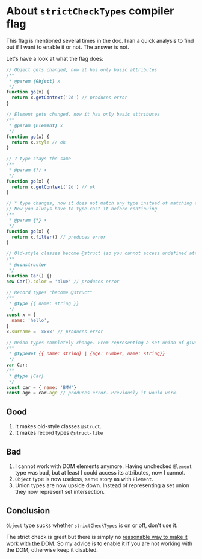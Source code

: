 
# About `strictCheckTypes` compiler flag
This flag is mentioned several times in the doc. I ran a quick analysis to find out if I want to enable it or not. The answer is not.

Let's have a look at what the flag does:

```js
// Object gets changed, now it has only basic attributes
/**
 * @param {Object} x 
 */
function go(x) {
  return x.getContext('2d') // produces error
}

// Element gets changed, now it has only basic attributes
/**
 * @param {Element} x 
 */
function go(x) {
  return x.style // ok
}

// ? type stays the same
/**
 * @param {?} x 
 */
function go(x) {
  return x.getContext('2d') // ok
}

// * type changes, now it does not match any type instead of matching all.
// Now you always have to type-cast it before continuing
/**
 * @param {*} x 
 */
function go(x) {
  return x.filter() // produces error
}

// Old-style classes become @struct (so you cannot access undefined attributes anymore)
/**
 * @constructor
 */
function Car() {}
new Car().color = 'blue' // produces error

// Record types "become @struct"
/**
 * @type {{ name: string }}
 */
const x = {
  name: 'hello',
}
x.surname = 'xxxx' // produces error

// Union types completely change. From representing a set union of given types, they now represent a set intersection. So only attributes that are common in all give types are accessible, nothing else.
/**
 * @typedef {{ name: string} | {age: number, name: string}}
 */
var Car;
/**
 * @type {Car}
 */
const car = { name: 'BMW'}
const age = car.age // produces error. Previously it would work.
```

## Good
1. It makes old-style classes `@struct`.
2. It makes record types `@struct-like`

## Bad
1. I cannot work with DOM elements anymore. Having unchecked `Element` type was bad, but at least I could access its attributes, now I cannot.
2. `Object` type is now useless, same story as with `Element`.
3. Union types are now upside down. Instead of representing a set union they now represent set intersection.

## Conclusion
`Object` type sucks whether `strictCheckTypes` is on or off, don't use it.

The strict check is great but there is simply no [reasonable way to make it work with the DOM](./report). So my advice is to enable it if you are not working with the DOM, otherwise keep it disabled.

